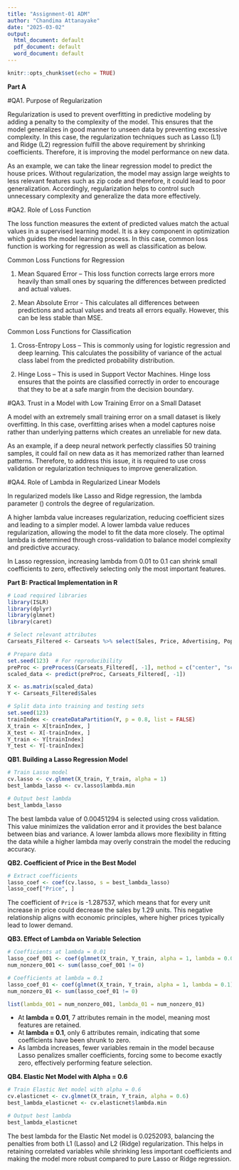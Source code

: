 ```yaml
---
title: "Assignment-01 ADM"
author: "Chandima Attanayake"
date: "2025-03-02"
output:
  html_document: default
  pdf_document: default
  word_document: default
---
```


```r
knitr::opts_chunk$set(echo = TRUE)
```

**Part A**

#QA1. Purpose of Regularization

Regularization is used to prevent overfitting in predictive modeling by adding a penalty to the complexity of the model. This ensures that the model generalizes in good manner to unseen data by preventing excessive complexity. In this case, the regularization techniques such as Lasso (L1) and Ridge (L2) regression fulfill the above requirement by shrinking coefficients. Therefore, it is improving the model performance on new data.

As an example, we can take the linear regression model to predict the house prices. Without regularization, the model may assign large weights to less relevant features such as zip code and therefore, it could lead to poor generalization. Accordingly, regularization helps to control such unnecessary complexity and generalize the data more effectively.

#QA2. Role of Loss Function


The loss function measures the extent of predicted values match the actual values in a supervised learning model. It is a key component in optimization which guides the model learning process. In this case, common loss function is working for regression as well as classification as below. 

Common Loss Functions for Regression

1. Mean Squared Error – This loss function corrects large errors more heavily than small ones by squaring the differences between predicted and actual values.

2. Mean Absolute Error - This calculates all differences between predictions and actual values and treats all errors equally. However, this can be less stable than MSE.

Common Loss Functions for Classification

1. Cross-Entropy Loss – This is commonly using for logistic regression and deep learning. This calculates the possibility of variance of the actual class label from the predicted probability distribution. 

2. Hinge Loss – This is used in Support Vector Machines. Hinge loss ensures that the points are classified correctly in order to encourage that they to be at a safe margin from the decision boundary. 

 
#QA3. Trust in a Model with Low Training Error on a Small Dataset

A model with an extremely small training error on a small dataset is likely overfitting. In this case, overfitting arises when a model captures noise rather than underlying patterns which creates an unreliable for new data.

As an example, if a deep neural network perfectly classifies 50 training samples, it could fail on new data as it has memorized rather than learned patterns. Therefore, to address this issue, it is required to use cross validation or regularization techniques to improve generalization.

#QA4. Role of Lambda in Regularized Linear Models

In regularized models like Lasso and Ridge regression, the lambda parameter () controls the degree of regularization.

A higher lambda value increases regularization, reducing coefficient sizes and leading to a simpler model. A lower lambda value reduces regularization, allowing the model to fit the data more closely. The optimal lambda is determined through cross-validation to balance model complexity and predictive accuracy.

In Lasso regression, increasing lambda from 0.01 to 0.1 can shrink small coefficients to zero, effectively selecting only the most important features.



**Part B: Practical Implementation in R**


```r

# Load required libraries
library(ISLR)
library(dplyr)
library(glmnet)
library(caret)

# Select relevant attributes
Carseats_Filtered <- Carseats %>% select(Sales, Price, Advertising, Population, Age, Income, Education)

# Prepare data
set.seed(123)  # For reproducibility
preProc <- preProcess(Carseats_Filtered[, -1], method = c("center", "scale"))
scaled_data <- predict(preProc, Carseats_Filtered[, -1])

X <- as.matrix(scaled_data)
Y <- Carseats_Filtered$Sales

# Split data into training and testing sets
set.seed(123)
trainIndex <- createDataPartition(Y, p = 0.8, list = FALSE)
X_train <- X[trainIndex, ]
X_test <- X[-trainIndex, ]
Y_train <- Y[trainIndex]
Y_test <- Y[-trainIndex]

```


**QB1. Building a Lasso Regression Model**

```r
# Train Lasso model
cv.lasso <- cv.glmnet(X_train, Y_train, alpha = 1)
best_lambda_lasso <- cv.lasso$lambda.min

# Output best lambda
best_lambda_lasso

```
The best lambda value of 0.00451294 is selected using cross validation. This value minimizes the validation error and it provides the best balance between bias and variance. A lower lambda allows more flexibility in fitting the data while a higher lambda may overly constrain the model the reducing accuracy.



**QB2. Coefficient of Price in the Best Model**

```r
# Extract coefficients
lasso_coef <- coef(cv.lasso, s = best_lambda_lasso)
lasso_coef["Price", ]

```
The coefficient of `Price` is -1.287537, which means that for every unit increase in price could decrease the sales by 1.29 units. This negative relationship aligns with economic principles, where higher prices typically lead to lower demand.


**QB3. Effect of Lambda on Variable Selection**


```r
# Coefficients at lambda = 0.01
lasso_coef_001 <- coef(glmnet(X_train, Y_train, alpha = 1, lambda = 0.01))
num_nonzero_001 <- sum(lasso_coef_001 != 0)

# Coefficients at lambda = 0.1
lasso_coef_01 <- coef(glmnet(X_train, Y_train, alpha = 1, lambda = 0.1))
num_nonzero_01 <- sum(lasso_coef_01 != 0)

list(lambda_001 = num_nonzero_001, lambda_01 = num_nonzero_01)

```

- At **lambda = 0.01**, 7 attributes remain in the model, meaning most features are retained.
- At **lambda = 0.1**, only 6 attributes remain, indicating that some coefficients have been shrunk to zero.
- As lambda increases, fewer variables remain in the model because Lasso penalizes smaller coefficients, forcing some to become exactly zero, effectively performing feature selection.



**QB4. Elastic Net Model with Alpha = 0.6**

```r
# Train Elastic Net model with alpha = 0.6
cv.elasticnet <- cv.glmnet(X_train, Y_train, alpha = 0.6)
best_lambda_elasticnet <- cv.elasticnet$lambda.min

# Output best lambda
best_lambda_elasticnet

```

The best lambda for the Elastic Net model is 0.0252093, balancing the penalties from both L1 (Lasso) and L2 (Ridge) regularization. This helps in retaining correlated variables while shrinking less important coefficients and making the model more robust compared to pure Lasso or Ridge regression.
